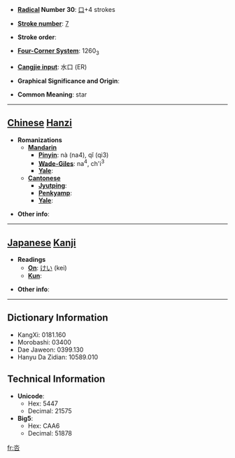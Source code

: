 * '''[[Wiktionary:Chinese radical index| Radical]] Number 30''': [[Wiktionary:Chinese radical index 口|口]]+4 strokes

* '''[[Wiktionary:Chinese total strokes index|Stroke number]]''': [[Wiktionary:Chinese total strokes index 7|7]]

* '''Stroke order''': 

* '''[[Wiktionary:Chinese four corner index|Four-Corner System]]''': 1260<sub>3</sub>

* '''[[Wiktionary:Chinese Cangjie index|Cangjie input]]''': 水口 (ER)

* '''Graphical Significance and Origin''': 

* '''Common Meaning''': star

----

== [[Chinese]] [[Hanzi]] ==

* '''Romanizations'''
** '''[[Mandarin]]'''
*** '''[[Pinyin]]''': nà (na4), qǐ (qi3)
*** '''[[Wade-Giles]]''': na<sup>4</sup>, ch'i<sup>3</sup>
*** '''[[Yale]]''': 
** '''[[Cantonese]]'''
*** '''[[Jyutping]]''':
*** '''[[Penkyamp]]''': 
*** '''[[Yale]]''': 

* '''Other info''': 

----

== [[Japanese]] [[Kanji]] ==

* '''Readings'''
** '''[[On]]''': [[けい]] (kei)
** '''[[Kun]]''': 

* '''Other info''':  

----

== Dictionary Information ==

* KangXi: 0181.160
* Morobashi: 03400
* Dae Jaweon: 0399.130
* Hanyu Da Zidian: 10589.010

== Technical Information ==

* '''Unicode''':
** Hex: 5447
** Decimal: 21575
* '''Big5''':
** Hex: CAA6
** Decimal: 51878

[[fr:呇]]